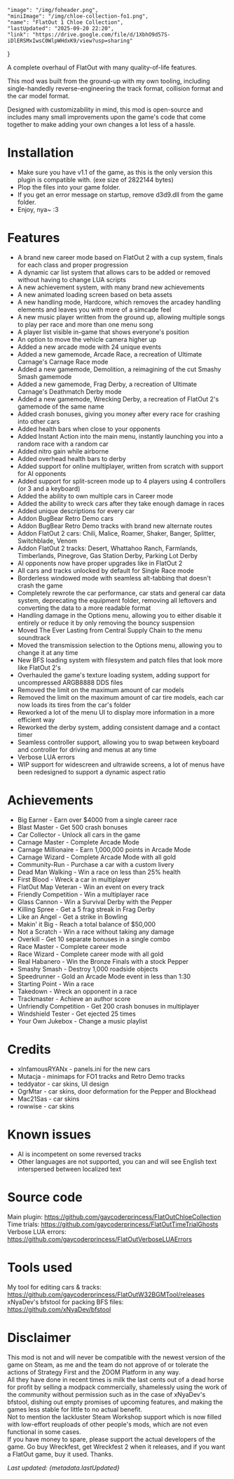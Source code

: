     "image": "/img/foheader.png",
    "miniImage": "/img/chloe-collection-fo1.png",
    "name": "FlatOut 1 Chloe Collection",
    "lastUpdated": "2025-09-20 22:20",
    "link": "https://drive.google.com/file/d/1XbhO9d57S-iDlERSMxIwsC0WlpWHdxK9/view?usp=sharing"
}

A complete overhaul of FlatOut with many quality-of-life features.

This mod was built from the ground-up with my own tooling, including single-handedly reverse-engineering the track format, collision format and the car model format.  

Designed with customizability in mind, this mod is open-source and includes many small improvements upon the game's code that come together to make adding your own changes a lot less of a hassle.

# Installation

- Make sure you have v1.1 of the game, as this is the only version this plugin is compatible with. (exe size of 2822144 bytes)
- Plop the files into your game folder.
- If you get an error message on startup, remove d3d9.dll from the game folder.
- Enjoy, nya~ :3
  
# Features

- A brand new career mode based on FlatOut 2 with a cup system, finals for each class and proper progression
- A dynamic car list system that allows cars to be added or removed without having to change LUA scripts
- A new achievement system, with many brand new achievements
- A new animated loading screen based on beta assets
- A new handling mode, Hardcore, which removes the arcadey handling elements and leaves you with more of a simcade feel
- A new music player written from the ground up, allowing multiple songs to play per race and more than one menu song
- A player list visible in-game that shows everyone's position
- An option to move the vehicle camera higher up
- Added a new arcade mode with 24 unique events
- Added a new gamemode, Arcade Race, a recreation of Ultimate Carnage's Carnage Race mode
- Added a new gamemode, Demolition, a reimagining of the cut Smashy Smash gamemode
- Added a new gamemode, Frag Derby, a recreation of Ultimate Carnage's Deathmatch Derby mode
- Added a new gamemode, Wrecking Derby, a recreation of FlatOut 2's gamemode of the same name
- Added crash bonuses, giving you money after every race for crashing into other cars
- Added health bars when close to your opponents
- Added Instant Action into the main menu, instantly launching you into a random race with a random car
- Added nitro gain while airborne
- Added overhead health bars to derby
- Added support for online multiplayer, written from scratch with support for AI opponents
- Added support for split-screen mode up to 4 players using 4 controllers (or 3 and a keyboard)
- Added the ability to own multiple cars in Career mode
- Added the ability to wreck cars after they take enough damage in races
- Added unique descriptions for every car
- Addon BugBear Retro Demo cars
- Addon BugBear Retro Demo tracks with brand new alternate routes
- Addon FlatOut 2 cars: Chili, Malice, Roamer, Shaker, Banger, Splitter, Switchblade, Venom
- Addon FlatOut 2 tracks: Desert, Whattahoo Ranch, Farmlands, Timberlands, Pinegrove, Gas Station Derby, Parking Lot Derby
- AI opponents now have proper upgrades like in FlatOut 2
- All cars and tracks unlocked by default for Single Race mode
- Borderless windowed mode with seamless alt-tabbing that doesn't crash the game
- Completely rewrote the car performance, car stats and general car data system, deprecating the equipment folder, removing all leftovers and converting the data to a more readable format
- Handling damage in the Options menu, allowing you to either disable it entirely or reduce it by only removing the bouncy suspension
- Moved The Ever Lasting from Central Supply Chain to the menu soundtrack
- Moved the transmission selection to the Options menu, allowing you to change it at any time
- New BFS loading system with filesystem and patch files that look more like FlatOut 2's
- Overhauled the game's texture loading system, adding support for uncompressed ARGB8888 DDS files
- Removed the limit on the maximum amount of car models
- Removed the limit on the maximum amount of car tire models, each car now loads its tires from the car's folder
- Reworked a lot of the menu UI to display more information in a more efficient way
- Reworked the derby system, adding consistent damage and a contact timer
- Seamless controller support, allowing you to swap between keyboard and controller for driving and menus at any time
- Verbose LUA errors
- WIP support for widescreen and ultrawide screens, a lot of menus have been redesigned to support a dynamic aspect ratio

# Achievements

- Big Earner - Earn over $4000 from a single career race
- Blast Master - Get 500 crash bonuses
- Car Collector - Unlock all cars in the game
- Carnage Master - Complete Arcade Mode
- Carnage Millionaire - Earn 1,000,000 points in Arcade Mode
- Carnage Wizard - Complete Arcade Mode with all gold
- Community-Run - Purchase a car with a custom livery
- Dead Man Walking - Win a race on less than 25% health
- First Blood - Wreck a car in multiplayer
- FlatOut Map Veteran - Win an event on every track
- Friendly Competition - Win a multiplayer race
- Glass Cannon - Win a Survival Derby with the Pepper
- Killing Spree - Get a 5 frag streak in Frag Derby
- Like an Angel - Get a strike in Bowling
- Makin' it Big - Reach a total balance of $50,000
- Not a Scratch - Win a race without taking any damage
- Overkill - Get 10 separate bonuses in a single combo
- Race Master - Complete career mode
- Race Wizard - Complete career mode with all gold
- Real Habanero - Win the Bronze Finals with a stock Pepper
- Smashy Smash - Destroy 1,000 roadside objects
- Speedrunner - Gold an Arcade Mode event in less than 1:30
- Starting Point - Win a race
- Takedown - Wreck an opponent in a race
- Trackmaster - Achieve an author score
- Unfriendly Competition - Get 200 crash bonuses in multiplayer
- Windshield Tester - Get ejected 25 times
- Your Own Jukebox - Change a music playlist

# Credits

- xInfamousRYANx - panels.ini for the new cars
- Mutacja - minimaps for FO1 tracks and Retro Demo tracks
- teddyator - car skins, UI design
- OgrMtar - car skins, door deformation for the Pepper and Blockhead
- Mac21Sas - car skins
- rowwise - car skins
  
# Known issues

- AI is incompetent on some reversed tracks
- Other languages are not supported, you can and will see English text interspersed between localized text
  
# Source code

Main plugin: https://github.com/gaycoderprincess/FlatOutChloeCollection  
Time trials: https://github.com/gaycoderprincess/FlatOutTimeTrialGhosts  
Verbose LUA errors: https://github.com/gaycoderprincess/FlatOutVerboseLUAErrors  

# Tools used

My tool for editing cars & tracks: https://github.com/gaycoderprincess/FlatOutW32BGMTool/releases  
xNyaDev's bfstool for packing BFS files: https://github.com/xNyaDev/bfstool  

# Disclaimer

This mod is not and will never be compatible with the newest version of the game on Steam, as me and the team do not approve of or tolerate the actions of Strategy First and the ZOOM Platform in any way.  
All they have done in recent times is milk the last cents out of a dead horse for profit by selling a modpack commercially, shamelessly using the work of the community without permission such as in the case of xNyaDev's bfstool, dishing out empty promises of upcoming features, and making the games less stable for little to no actual benefit.  
Not to mention the lackluster Steam Workshop support which is now filled with low-effort reuploads of other people's mods, which are not even functional in some cases.  
If you have money to spare, please support the actual developers of the game. Go buy Wreckfest, get Wreckfest 2 when it releases, and if you want a FlatOut game, buy it used. Thanks.

_Last updated: {metadata.lastUpdated}_